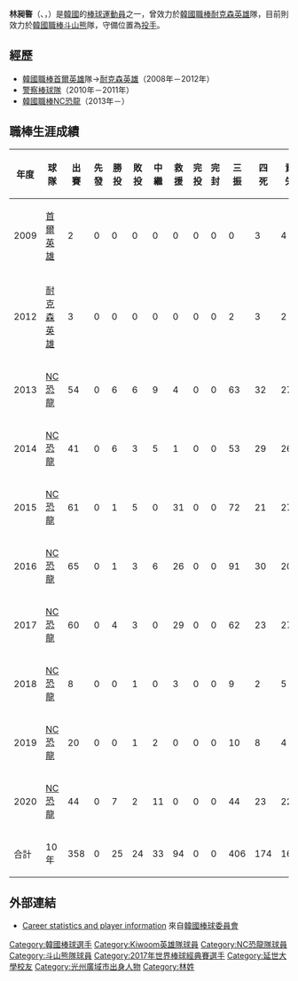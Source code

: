 {{Infobox KBO player|
|name=林昶暋|
|image=|
|width=300|
|position=投手|
|team=斗山熊|
|number=45|
|bats=右|
|throws=右|
|birthdate={{birth_date_and_age|1985|8|25|mf=y}}|
|birthplace={{KOR}}[[光州廣域市|光州廣域市]]|
|debutdate=6月14日
|debutyear=2009年
|debutteam=首爾英雄
|statyear=2021年球季
|stat1label=勝投—敗投
|stat1value=25－27
|stat2label=中繼—救援
|stat2value=50－94
|stat3label=三振—四壞
|stat3value=435－194
|stat4label=防禦率
|stat4value=3.85
|teams=<nowiki></nowiki> 
* [[耐克森英雄|耐克森英雄]] (2008年－2012年)
* [[警察棒球隊|警察棒球隊]] (2010年－2011年)
* [[NC恐龍|NC恐龍]] (2013年－2021年)
* [[斗山熊|斗山熊]] (2022年－)
| highlights    = 
| update        = 
}}
{{MedalTableTop}}
{{MedalSport|男子[[棒球|棒球]]}}
{{MedalCountry|{{KOR}}}}
{{MedalCompetition|[[世界棒球12強賽|世界棒球12強賽]]}}
{{MedalGold|[[2015年世界棒球12強賽|2015年 日本/台灣]]|隊際}}
{{MedalBottom}}
{{Infobox Korean name
| hangul  = 임창민
| hanja   = 林昶暋
| rr      = Im Changmin
| mr      = Rim Ch'angmin
}}

'''林昶暋'''（{{lang-en|'''Lim Chang-min'''}}、{{lang-ko|'''임창민'''}}，{{bd|1985年|8月25日|catIdx=Lim, Chang-min}}）是[[韓國|韓國]]的[[棒球|棒球]][[運動員|運動員]]之一，曾效力於[[韓國職棒|韓國職棒]][[耐克森英雄|耐克森英雄]]隊，目前則效力於[[韓國職棒|韓國職棒]][[斗山熊|斗山熊]]隊，守備位置為[[投手|投手]]。

==經歷==
*[[韓國職棒|韓國職棒]][[首爾英雄|首爾英雄]]隊→[[耐克森英雄|耐克森英雄]]（2008年－2012年）
*[[警察棒球隊|警察棒球隊]]（2010年－2011年）
*[[韓國職棒|韓國職棒]][[NC恐龍|NC恐龍]]（2013年－）

==職棒生涯成績==
{| border="1" width="1000px"
|- align="center"
!年度!!球隊!!出賽!!先發!!勝投!!敗投!!中繼!!救援!!完投!!完封!!三振!!四死!!責失!!投球局數!!自責分率!!被上壘率
|- align="center"
|2009||[[首爾英雄|首爾英雄]]||2||0||0||0||0||0||0||0||0||3||4||1.0||36.00||5.00
|- align="center"
|2012||[[耐克森英雄|耐克森英雄]]||3||0||0||0||0||0||0||0||2||3||2||4.0||4.50||1.50
|- align="center"
|2013||[[NC恐龍|NC恐龍]]||54||0||6||6||9||4||0||0||63||32||27||64.2||3.76||1.13
|- align="center"
|2014||[[NC恐龍|NC恐龍]]||41||0||6||3||5||1||0||0||53||29||26||53.1||4.39||1.48
|- align="center"
|2015||[[NC恐龍|NC恐龍]]||61||0||1||5||0||31||0||0||72||21||27||64.0||3.80||1.22
|- align="center"
|2016||[[NC恐龍|NC恐龍]]||65||0||1||3||6||26||0||0||91||30||20||70.0||2.57||1.30
|- align="center"
|2017||[[NC恐龍|NC恐龍]]||60||0||4||3||0||29||0||0||62||23||27||66.0||3.68||1.26
|- align="center"
|2018||[[NC恐龍|NC恐龍]]||8||0||0||1||0||3||0||0||9||2||5||7.0||6.43||1.43
|- align="center"
|2019||[[NC恐龍|NC恐龍]]||20||0||0||1||2||0||0||0||10||8||4||15.0||2.40||1.47
|- align="center"
|2020||[[NC恐龍|NC恐龍]]||44||0||7||2||11||0||0||0||44||23||22||37.2||5.26||1.65
|- align=middle style="color:#FFFFFF; background-color:#315288"
!合計!!10年!!358||0||25||24||33||94||0||0||406||174||164||382.2||3.86||1.33
|}

==外部連結==
* [http://eng.koreabaseball.com/teams/playerinfopitcher/summary.aspx?pcode=78352 Career statistics and player information] {{Wayback|url=http://eng.koreabaseball.com/teams/playerinfopitcher/summary.aspx?pcode=78352 |date=20210122104506 }} 來自[[韓國棒球委員會|韓國棒球委員會]]
{{baseballstats |mlb= |espn= |br= |fangraphs= |cube= |brm=lim---003cha }}
{{斗山熊隊球員名單}}
{{2015年世界棒球12強賽韓國成棒代表隊}}
{{2017年世界棒球經典賽韓國成棒代表隊}}
{{DEFAULTSORT:Lim, Chang Min}}
[[Category:韓國棒球選手|Category:韓國棒球選手]]
[[Category:Kiwoom英雄隊球員|Category:Kiwoom英雄隊球員]]
[[Category:NC恐龍隊球員|Category:NC恐龍隊球員]]
[[Category:斗山熊隊球員|Category:斗山熊隊球員]]
[[Category:2017年世界棒球經典賽選手|Category:2017年世界棒球經典賽選手]]
[[Category:延世大學校友|Category:延世大學校友]]
[[Category:光州廣域市出身人物|Category:光州廣域市出身人物]]
[[Category:林姓|Category:林姓]]